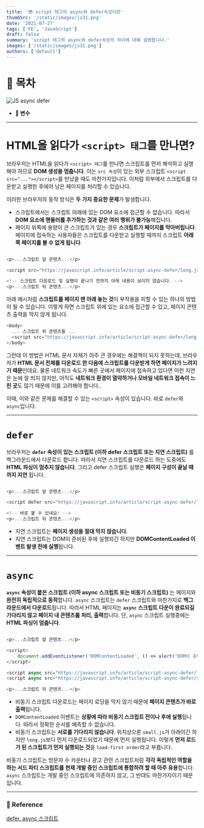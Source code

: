 ```yaml
---
title: '😎 script 태그의 async와 defer속성이란'
thumbSrc: '/static/images/js31.png'
date: '2021-07-27'
tags: ['FE', 'JavaScript']
draft: false
summary: 'script 태그의 async와 defer속성의 차이에 대해 설명합니다.'
images: ['/static/images/js31.png']
authors: ['default']
---
```


# 📌 목차

![JS async defer](/static/images/js31.png)

- **💪 변수**

---

# HTML을 읽다가 `<script> 태그`를 만나면?

브라우저는 HTML을 읽다가 `<script> 태그`를 만나면 스크립트를 먼저 해석하고 실행해야 하므로 **DOM 생성을 멈춥니다**. 이는 `src 속성`이 있는 외부 스크립트 `<script src="..."></script>`를 만났을 때도 마찬가지입니다. 이처럼 외부에서 스크립트를 다운받고 실행한 후에야 남은 페이지를 처리할 수 있습니다.

이러한 브라우저의 동작 방식은 **두 가지 중요한 문제**가 발생합니다.

- 스크립트에서는 스크립트 아래에 있는 DOM 요소에 접근할 수 없습니다. 따라서 **DOM 요소에 핸들러를 추가하는 것과 같은 여러 행위가 불가능**해집니다.
- 페이지 위쪽에 용량이 큰 스크립트가 있는 경우 **스크립트가 페이지를 막아버립니다**. 페이지에 접속하는 사용자들은 스크립트를 다운받고 실행할 때까지 스크립트 **아래쪽 페이지를 볼 수 없게 됩니다**.

```javascript

<p>...스크립트 앞 콘텐츠...</p>

<script src="https://javascript.info/article/script-async-defer/long.js?speed=1" />

<!-- 스크립트 다운로드 및 실행이 끝나기 전까지 아래 내용이 보이지 않습니다. -->
<p>...스크립트 뒤 콘텐츠...</p>

```

아래 예시처럼 **스크립트를 페이지 맨 아래 놓는 것**이 부작용을 피할 수 있는 하나의 방법이 될 수 있습니다. 이렇게 하면 스크립트 위에 있는 요소에 접근할 수 있고, 페이지 콘텐츠 출력을 막지 않게 됩니다.

```javascript
<body>
  ... 스크립트 위 콘텐츠들 ...
  <script src="https://javascript.info/article/script-async-defer/long.js?speed=1" />
</body>
```

그런데 이 방법은 HTML 문서 자체가 아주 큰 경우에는 해결책이 되지 못하는데, 브라우저가 **HTML 문서 전체를 다운로드 한 다음에 스크립트를 다운받게 하면 페이지가 느려지기 때문**인데요. 물론 네트워크 속도가 빠른 곳에서 페이지에 접속하고 있다면 이런 지연은 눈에 잘 띄지 않지만, 아직도 **네트워크 환경이 열악하거나 모바일 네트워크 접속이 느린 곳**도 많기 때문에 이를 고려해야 합니다..

이때, 이와 같은 문제를 해결할 수 있는 `<script>` 속성이 있습니다. 바로 `defer`와 `async`입니다.

---

# `defer`

브라우저는 **`defer` 속성이 있는 스크립트 (이하 defer 스크립트 또는 지연 스크립트)** 를 백그라운드에서 다운로드 합니다. 따라서 지연 스크립트를 다운로드 하는 도중에도 **HTML 파싱이 멈추지 않습니다**. 그리고 defer 스크립트 실행은 **페이지 구성이 끝날 때까지 지연** 됩니다.

```javascript

<p>...스크립트 앞 콘텐츠...</p>

<script defer src="https://javascript.info/article/script-async-defer/long.js?speed=1" />

<!-- 바로 볼 수 있네요! -->
<p>...스크립트 뒤 콘텐츠...</p>

```

- 지연 스크립트는 **페이지 생성을 절대 막지 않습니다**.
- 지연 스크립트는 DOM이 준비된 후에 실행되긴 하지만 **DOMContentLoaded 이벤트 발생 전에 실행**됩니다.

---

# `async`

**`async` 속성이 붙은 스크립트 (이하 async 스크립트 또는 비동기 스크립트)** 는 페이지와 **완전히 독립적으로 동작**합니다. `async` 스크립트는 `defer` 스크립트와 마찬가지로 **백그라운드에서 다운로드**됩니다. 따라서 HTML 페이지는 **`async` 스크립트 다운이 완료되길 기다리지 않고 페이지 내 콘텐츠를 처리, 출력**합니다. 단, `async` 스크립트 실행중에는 **HTML 파싱이 멈춥니다**.

```javascript

<p>...스크립트 앞 콘텐츠...</p>

<script>
    document.addEventListener('DOMContentLoaded', () => alert("DOM이 준비 되었습니다!"));
</script>

<script async src="https://javascript.info/article/script-async-defer/long.js" />
<script async src="https://javascript.info/article/script-async-defer/small.js" />

<p>...스크립트 뒤 콘텐츠...</p>

```

- 비동기 스크립트 다운로드는 페이지 로딩을 막지 않기 때문에 **페이지 콘텐츠가 바로 출력**됩니다.
- `DOMContentLoaded` 이벤트는 **상황에 따라 비동기 스크립트 전이나 후에 실행**됩니다. 따라서 정확한 순서를 예측할 수 없습니다.
- 비동기 스크립트는 **서로를 기다리지 않습니다**. 위치상으론 `small.js`가 아래이긴 하지만 `long.js`보다 먼저 다운로드되었기 때문에 먼저 실행됩니다. 이렇게 **먼저 로드가 된 스크립트가 먼저 실행되는 것**을 `load-first order`라고 부릅니다.

비동기 스크립트는 방문자 수 카운터나 광고 관련 스크립트처럼 **각각 독립적인 역할을 하는 서드 파티 스크립트를 현재 개발 중인 스크립트에 통합하려 할 때 아주 유용**합니다. `async` 스크립트는 개발 중인 스크립트에 의존하지 않고, 그 반대도 마찬가지이기 때문입니다.

---

### 🔗 Reference

[defer, async 스크립트](https://ko.javascript.info/script-async-defer)
